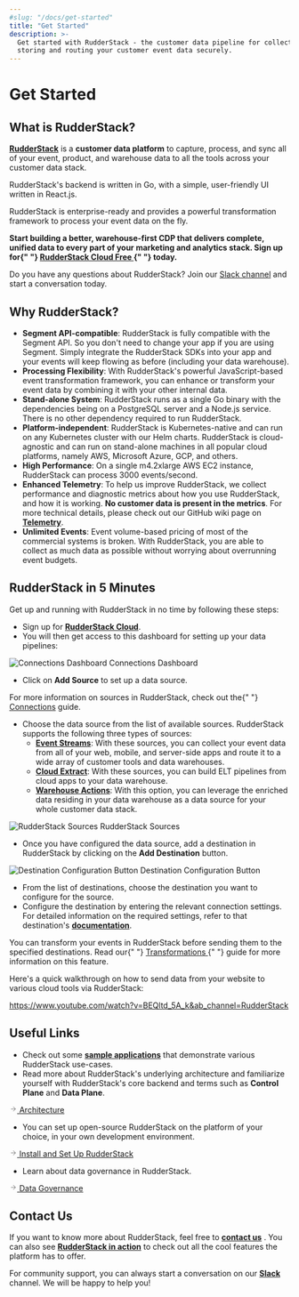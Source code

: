 ```yaml
---
#slug: "/docs/get-started"
title: "Get Started"
description: >-
  Get started with RudderStack - the customer data pipeline for collecting,
  storing and routing your customer event data securely.
---
```


# Get Started

## What is RudderStack?

[**RudderStack**](https://rudderstack.com/) is a **customer data platform** to capture, process, and sync all of your event, product, and warehouse data to all the tools across your customer data stack.

RudderStack's backend is written in Go, with a simple, user-friendly UI written in React.js.

RudderStack is enterprise-ready and provides a powerful transformation framework to process your event data on the fly.

<div class="successBlock">

  <strong>
    Start building a better, warehouse-first CDP that delivers complete, unified
    data to every part of your marketing and analytics stack. Sign up for{" "}
    <a href="https://app.rudderlabs.com/signup?type=freetrial">
      RudderStack Cloud Free
    </a>{" "}
    today.
  </strong>
</div>

<div class="infoBlock">

  Do you have any questions about RudderStack? Join our <a href="https://rudderstack.com/join-rudderstack-slack-community">Slack channel</a>
  and start a conversation today.
</div>

## Why RudderStack?

- **Segment API-compatible**: RudderStack is fully compatible with the Segment API. So you don't need to change your app if you are using Segment. Simply integrate the RudderStack SDKs into your app and your events will keep flowing as before \(including your data warehouse\).
- **Processing Flexibility**: With RudderStack's powerful JavaScript-based event transformation framework, you can enhance or transform your event data by combining it with your other internal data.
- **Stand-alone System**: RudderStack runs as a single Go binary with the dependencies being on a PostgreSQL server and a Node.js service. There is no other dependency required to run RudderStack.
- **Platform-independent**: RudderStack is Kubernetes-native and can run on any Kubernetes cluster with our Helm charts. RudderStack is cloud-agnostic and can run on stand-alone machines in all popular cloud platforms, namely AWS, Microsoft Azure, GCP, and others.
- **High Performance**: On a single m4.2xlarge AWS EC2 instance, RudderStack can process 3000 events/second.
- **Enhanced Telemetry**: To help us improve RudderStack, we collect performance and diagnostic metrics about how you use RudderStack, and how it is working. **No customer data is present in the metrics**. For more technical details, please check out our GitHub wiki page on [**Telemetry**](https://github.com/rudderlabs/rudder-server/wiki/RudderStack-Telemetry).
- **Unlimited Events**: Event volume-based pricing of most of the commercial systems is broken. With RudderStack, you are able to collect as much data as possible without worrying about overrunning event budgets.

## RudderStack in 5 Minutes

Get up and running with RudderStack in no time by following these steps:

- Sign up for [**RudderStack Cloud**](https://app.rudderlabs.com/signup?type=freetrial).
- You will then get access to this dashboard for setting up your data pipelines:

<!--<span class="imageTitle">Connections Dashboard](../../assets/1 (22).png" />-->

<img src="../../images/assets/1 (22).png" alt="Connections Dashboard" />
<span class="imageTitle">Connections Dashboard</span>

- Click on **Add Source** to set up a data source.

<div class="infoBlock">

  For more information on sources in RudderStack, check out the{" "}
  <a href="../connections/">Connections</a> guide.
</div>

- Choose the data source from the list of available sources. RudderStack supports the following three types of sources:
  - [**Event Streams**](../stream-sources/): With these sources, you can collect your event data from all of your web, mobile, and server-side apps and route it to a wide array of customer tools and data warehouses.
  - [**Cloud Extract**](../cloud-extract-sources/): With these sources, you can build ELT pipelines from cloud apps to your data warehouse.
  - [**Warehouse Actions**](../warehouse-actions/): With this option, you can leverage the enriched data residing in your data warehouse as a data source for your whole customer data stack.

<!--<span class="imageTitle">RudderStack Sources](../../docsassets/screen-shot-2021-06-01-at-1.53.46-pm.png" />-->

<img
  src="../../images/assets/screen-shot-2021-06-01-at-1.53.46-pm.png"
  alt="RudderStack Sources"
/>
<span class="imageTitle">RudderStack Sources</span>

- Once you have configured the data source, add a destination in RudderStack by clicking on the **Add Destination** button.

<!--<img src="../../images/assets/screen-shot-2021-06-01-at-2.02.10-pm.png" /><span class="imageTitle">Destination Configuration Button</span>-->

<img
  src="../../images/assets/screen-shot-2021-06-01-at-2.02.10-pm.png"
  alt="Destination Configuration Button"
/>
<span class="imageTitle">Destination Configuration Button</span>

- From the list of destinations, choose the destination you want to configure for the source.
- Configure the destination by entering the relevant connection settings. For detailed information on the required settings, refer to that destination's [**documentation**](../destinations/).

<div class="successBlock">

  You can transform your events in RudderStack before sending them to the
  specified destinations. Read our{" "}
  <a href="../adding-a-new-user-transformation-in-rudderstack/">
    Transformations
  </a>{" "}
  guide for more information on this feature.
</div>

Here's a quick walkthrough on how to send data from your website to various cloud tools via RudderStack:

https://www.youtube.com/watch?v=BEQltd_5A_k&ab_channel=RudderStack

## Useful Links

- Check out some [**sample applications**](https://github.com/rudderlabs/rudder-samples/) that demonstrate various RudderStack use-cases.
- Read more about RudderStack's underlying architecture and familiarize yourself with RudderStack's core backend and terms such as **Control Plane** and **Data Plane**.

<a class="pageRef" href="./rudderstack-architecture">
  <div class="pageRefInner">
    <span class="pageRefArrow">
      <svg
        preserveAspectRatio="xMidYMid meet"
        height="1em"
        width="1em"
        fill="none"
        xmlns="http://www.w3.org/2000/svg"
        viewBox="0 0 24 24"
        strokeWidth="2"
        strokeLinecap="round"
        strokeLinejoin="round"
        stroke="currentColor"
        class="rightRefArrow"
      >
        <g>
          <line x1="5" y1="12" x2="19" y2="12"></line>
          <polyline points="12 5 19 12 12 19"></polyline>
        </g>
      </svg>
    </span>
    <span class="mainRefText">Architecture</span>
  </div>
</a>

- You can set up open-source RudderStack on the platform of your choice, in your own development environment.

<a class="pageRef" href="./installing-and-setting-up-rudderstack/">
  <div class="pageRefInner">
    <span class="pageRefArrow">
      <svg
        preserveAspectRatio="xMidYMid meet"
        height="1em"
        width="1em"
        fill="none"
        xmlns="http://www.w3.org/2000/svg"
        viewBox="0 0 24 24"
        strokeWidth="2"
        strokeLinecap="round"
        strokeLinejoin="round"
        stroke="currentColor"
        class="rightRefArrow"
      >
        <g>
          <line x1="5" y1="12" x2="19" y2="12"></line>
          <polyline points="12 5 19 12 12 19"></polyline>
        </g>
      </svg>
    </span>
    <span class="mainRefText">Install and Set Up RudderStack</span>
  </div>
</a>

- Learn about data governance in RudderStack.

<a class="pageRef" href="../data-governance/">
  <div class="pageRefInner">
    <span class="pageRefArrow">
      <svg
        preserveAspectRatio="xMidYMid meet"
        height="1em"
        width="1em"
        fill="none"
        xmlns="http://www.w3.org/2000/svg"
        viewBox="0 0 24 24"
        strokeWidth="2"
        strokeLinecap="round"
        strokeLinejoin="round"
        stroke="currentColor"
        class="rightRefArrow"
      >
        <g>
          <line x1="5" y1="12" x2="19" y2="12"></line>
          <polyline points="12 5 19 12 12 19"></polyline>
        </g>
      </svg>
    </span>
    <span class="mainRefText">Data Governance</span>
  </div>
</a>

## Contact Us

If you want to know more about RudderStack, feel free to [**contact us**](mailto:%20docs@rudderstack.com) . You can also see [**RudderStack in action**](https://app.rudderstack.com/signup?type=freetrial) to check out all the cool features the platform has to offer.

For community support, you can always start a conversation on our [**Slack**](https://rudderstack.com/join-rudderstack-slack-community) channel. We will be happy to help you!
